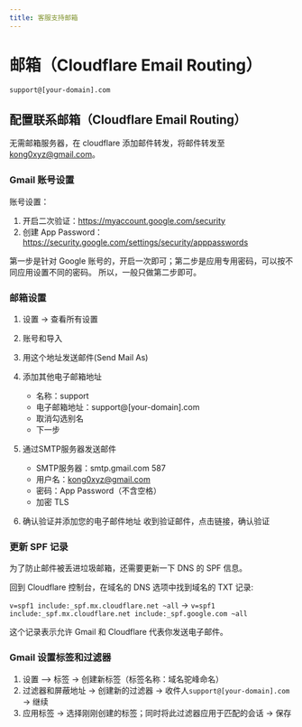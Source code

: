 ```yaml
---
title: 客服支持邮箱
---
```


# 邮箱（Cloudflare Email Routing）

`support@[your-domain].com`

## 配置联系邮箱（Cloudflare Email Routing）

无需邮箱服务器，在 cloudflare 添加邮件转发，将邮件转发至 kong0xyz@gmail.com。

### Gmail 账号设置

账号设置：
1. 开启二次验证：https://myaccount.google.com/security
2. 创建 App Password：https://security.google.com/settings/security/apppasswords

第一步是针对 Google 账号的，开启一次即可；第二步是应用专用密码，可以按不同应用设置不同的密码。
所以，一般只做第二步即可。

### 邮箱设置

1. 设置 -> 查看所有设置
2. 账号和导入
3. 用这个地址发送邮件(Send Mail As)
4. 添加其他电子邮箱地址
   - 名称：support
   - 电子邮箱地址：support@[your-domain].com
   - 取消勾选别名
   - 下一步
5. 通过SMTP服务器发送邮件
   - SMTP服务器：smtp.gmail.com 587
   - 用户名：kong0xyz@gmail.com
   - 密码：App Password（不含空格）
   - 加密 TLS

6. 确认验证并添加您的电子邮件地址
   收到验证邮件，点击链接，确认验证

### 更新 SPF 记录

为了防止邮件被丢进垃圾邮箱，还需要更新一下 DNS 的 SPF 信息。

回到 Cloudflare 控制台，在域名的 DNS 选项中找到域名的 TXT 记录:

`v=spf1 include:_spf.mx.cloudflare.net ~all` -> `v=spf1 include:_spf.mx.cloudflare.net include:_spf.google.com ~all`

这个记录表示允许 Gmail 和 Cloudflare 代表你发送电子邮件。

### Gmail 设置标签和过滤器

1. 设置 —> 标签 -> 创建新标签（标签名称：域名驼峰命名）
2. 过滤器和屏蔽地址 -> 创建新的过滤器 -> 收件人`support@[your-domain].com` -> 继续
3. 应用标签 -> 选择刚刚创建的标签；同时将此过滤器应用于匹配的会话 -> 保存


